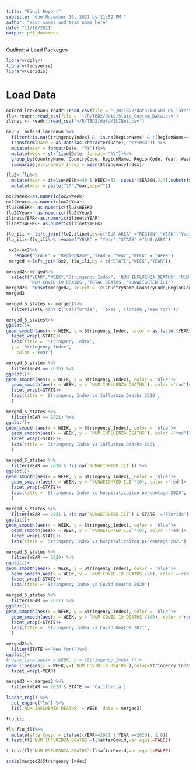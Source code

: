 ```yaml
---
title: "Final Report"
subtitle: "due November 16, 2021 by 11:59 PM "
author: "Your names and team name here"
date: "11/16/2021"
output: pdf_document
---
```

Outline:
# Load Packages


```r
library(dplyr)
library(tidyverse)
library(viridis)
```

# Load Data
```r
oxford_lockdown<-readr::read_csv(file = '~/R/TBD2/data/OxCGRT_US_latest.csv')
flu<-readr::read_csv(file = '~/R/TBD2/data/State_Custom_Data.csv')
ilinet <- readr::read_csv("~/R/TBD2/data/ILINet.csv")
```

```r
ox2 <- oxford_lockdown %>%
  filter(!is.na(StringencyIndex) & !is.na(RegionName) & !(RegionName=="")) %>%
  transform(Date = as.Date(as.character(Date), "%Y%m%d")) %>%
  mutate(Year = format(Date, "%Y"))%>%
  mutate(Week = strftime(Date, format= "%V"))%>%
  group_by(CountryName, CountryCode, RegionName, RegionCode, Year, Week) %>%
  summarize(Stringency_Index = mean(StringencyIndex))
```

```r
flu2<-flu%>%
  mutate(Year = ifelse(WEEK>=40 & WEEK<=53, substr(SEASON,3,4),substr(SEASON,6,7)))%>%
  mutate(Year = paste("20",Year,sep=""))
```


```r
ox2$Week<-as.numeric(ox2$Week)
ox2$Year<-as.numeric(ox2$Year)
flu2$WEEK<- as.numeric(flu2$WEEK)
flu2$Year<- as.numeric(flu2$Year)
ilinet$YEAR<-as.numeric(ilinet$YEAR)
ilinet$WEEK<- as.numeric(ilinet$WEEK)
```


```r
flu_ili <- left_join(flu2,ilinet,by=c("SUB AREA" ="REGION","WEEK","Year"="YEAR"))
flu_ili<-flu_ili%>% rename("YEAR" = "Year","STATE" ="SUB AREA")
```

```r
 ox2<-ox2%>%
   rename("STATE" = "RegionName","YEAR"= "Year","WEEK" = "Week")
 merged <-left_join(ox2, flu_ili,by = c("STATE","WEEK","YEAR"))
```

```r
merged2<-merged%>%
  select("YEAR","WEEK","Stringency_Index", 'NUM INFLUENZA DEATHS','NUM PNEUMONIA DEATHS',
         'NUM COVID-19 DEATHS','TOTAL DEATHS','%UNWEIGHTED ILI')
merged2<- subset(merged2, select = -c(CountryName,CountryCode,RegionCode ))
merged2
```

```r
merged_5_states <- merged2%>%
  filter(STATE %in% c('California', 'Texas','Florida','New York'))
```

```r
merged_5_states%>%
ggplot()+
geom_smooth(aes(x = WEEK, y = Stringency_Index, color = as.factor(YEAR)))+
  facet_wrap(~STATE)+
  labs(title = 'Stringency Index',
  y = 'Stringency Index',
    color ='Year')
```


```r
merged_5_states %>%
  filter(YEAR == 2020) %>%
ggplot()+
geom_smooth(aes(x = WEEK, y = Stringency_Index), color = 'blue')+
  geom_smooth(aes(x = WEEK, y = `NUM INFLUENZA DEATHS`), color ='red')+
  facet_wrap(~STATE)+
  labs(title =' Stringency Index vs Influenza Deaths 2020',
  )
```

```r
merged_5_states %>%
  filter(YEAR == 2021) %>%
ggplot()+
geom_smooth(aes(x = WEEK, y = Stringency_Index), color = 'blue')+
  geom_smooth(aes(x = WEEK, y = `NUM INFLUENZA DEATHS`), color ='red')+
  facet_wrap(~STATE)+
  labs(title =' Stringency Index vs Influenza Deaths 2021',
  )
```

```r
merged_5_states %>%
  filter(YEAR == 2020 & !is.na(`%UNWEIGHTED ILI`)) %>%
ggplot()+
geom_smooth(aes(x = WEEK, y = Stringency_Index), color = 'blue')+
  geom_smooth(aes(x = WEEK, y = `%UNWEIGHTED ILI`*10), color ='red')+
  facet_wrap(~STATE)+
  labs(title =' Stringency Index vs hospitalizaiton percentage 2020',
  )
```
```r
merged_5_states %>%
  filter(YEAR == 2021 & !is.na(`%UNWEIGHTED ILI`) & STATE !='Florida') %>%
ggplot()+
geom_smooth(aes(x = WEEK, y = Stringency_Index), color = 'blue')+
  geom_smooth(aes(x = WEEK, y = `%UNWEIGHTED ILI`*10), color ='red')+
  facet_wrap(~STATE)+
  labs(title =' Stringency Index vs hospitalizaiton percentage 2021')
```

```r
merged_5_states %>%
  filter(YEAR == 2020) %>%
ggplot()+
geom_smooth(aes(x = WEEK, y = Stringency_Index), color = 'blue')+
  geom_smooth(aes(x = WEEK, y = `NUM COVID-19 DEATHS`/30), color ='red')+
  facet_wrap(~STATE)+
  labs(title =' Stringency Index vs Covid Deaths 2020')
```

```r
merged_5_states %>%
  filter(YEAR == 2021) %>%
ggplot()+
geom_smooth(aes(x = WEEK, y = Stringency_Index), color = 'blue')+
  geom_smooth(aes(x = WEEK, y = `NUM COVID-19 DEATHS`/100), color ='red')+
  facet_wrap(~STATE)+
  labs(title =' Stringency Index vs Covid Deaths 2021',
  )
```



```r
merged2%>%
  filter(STATE =="New York")%>%
ggplot()+
# geom_line(aes(x = WEEK, y = (Stringency_Index )))+
geom_line(aes(x = WEEK,y=(`NUM COVID-19 DEATHS`),color=Stringency_Index))+
  facet_wrap(~YEAR)
```

```r
merged3 <- merged2 %>%
  filter(YEAR == 2020 & STATE == 'California')

linear_reg() %>%
  set_engine("lm") %>%
  fit(`NUM INFLUENZA DEATHS` ~ WEEK, data = merged3)
```

```r
flu_ili
```
```r
fl<-flu_ili%>%
  mutate(afterCovid = ifelse((YEAR==2021 | YEAR ==2020), 1,0))
t.test(fl$`NUM INFLUENZA DEATHS`~fl$afterCovid,var.equal=FALSE)
```

```r
t.test(fl$`NUM PNEUMONIA DEATHS`~fl$afterCovid,var.equal=FALSE)
```

```r
scale(merged2$Stringency_Index)
```